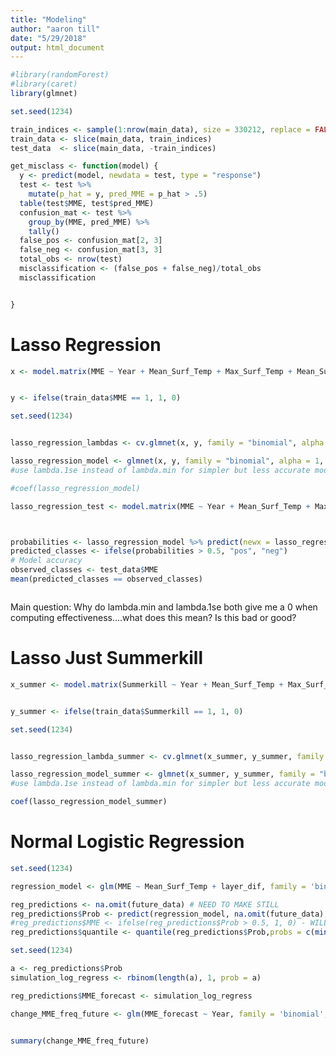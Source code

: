 ```yaml
---
title: "Modeling"
author: "aaron till"
date: "5/29/2018"
output: html_document
---
```

```r
#library(randomForest)
#library(caret)
library(glmnet)

```


```r

set.seed(1234)

train_indices <- sample(1:nrow(main_data), size = 330212, replace = FALSE) #half
train_data <- slice(main_data, train_indices) 
test_data  <- slice(main_data, -train_indices)


```

```r

get_misclass <- function(model) {
  y <- predict(model, newdata = test, type = "response")
  test <- test %>%
    mutate(p_hat = y, pred_MME = p_hat > .5)
  table(test$MME, test$pred_MME)
  confusion_mat <- test %>%
    group_by(MME, pred_MME) %>%
    tally()
  false_pos <- confusion_mat[2, 3]
  false_neg <- confusion_mat[3, 3]
  total_obs <- nrow(test)
  misclassification <- (false_pos + false_neg)/total_obs
  misclassification


}
```




# Lasso Regression

```r

x <- model.matrix(MME ~ Year + Mean_Surf_Temp + Max_Surf_Temp + Mean_Surf_Zscore + Max_Surf_Zscore + layer_dif + Spring + Ice_Duration + Schmidt + Variance_After_Ice_30 + Cumulative_Above_0 + V2, V1, train_data) 


y <- ifelse(train_data$MME == 1, 1, 0)

```



```r
set.seed(1234)


lasso_regression_lambdas <- cv.glmnet(x, y, family = "binomial", alpha = 1) # alpha = 0 ridge, 1 for lasso, between 0 and 1 for elastic 

lasso_regression_model <- glmnet(x, y, family = "binomial", alpha = 1, lambda = lasso_regression_lambdas$lambda.1se) # alpha = 0 ridge, 1 for lasso, between 0 and 1 for elastic 
#use lambda.1se instead of lambda.min for simpler but less accurate model

#coef(lasso_regression_model)

```



```r

lasso_regression_test <- model.matrix(MME ~ Year + Mean_Surf_Temp + Max_Surf_Temp + Mean_Surf_Zscore + Max_Surf_Zscore + layer_dif + Spring + Ice_Duration + Schmidt + Variance_After_Ice_30 + Cumulative_Above_0 + V2, test_data)



probabilities <- lasso_regression_model %>% predict(newx = lasso_regression_test)
predicted_classes <- ifelse(probabilities > 0.5, "pos", "neg")
# Model accuracy 
observed_classes <- test_data$MME
mean(predicted_classes == observed_classes)



```


Main question: Why do lambda.min and lambda.1se both give me a 0 when computing effectiveness....what does this mean?  Is this bad or good?
 
 
# Lasso Just Summerkill

```r

x_summer <- model.matrix(Summerkill ~ Year + Mean_Surf_Temp + Max_Surf_Temp + Mean_Surf_Zscore + Max_Surf_Zscore + layer_dif + Spring + Schmidt + Variance_After_Ice_30 + Cumulative_Above_0 + V2, train_data) 


y_summer <- ifelse(train_data$Summerkill == 1, 1, 0)

```



```r
set.seed(1234)


lasso_regression_lambda_summer <- cv.glmnet(x_summer, y_summer, family = "binomial", alpha = 1) # alpha = 0 ridge, 1 for lasso, between 0 and 1 for elastic 

lasso_regression_model_summer <- glmnet(x_summer, y_summer, family = "binomial", alpha = 1, lambda = lasso_regression_lambda_summer$lambda.1se) # alpha = 0 ridge, 1 for lasso, between 0 and 1 for elastic 
#use lambda.1se instead of lambda.min for simpler but less accurate model

coef(lasso_regression_model_summer)

```


 
# Normal Logistic Regression 



```r
set.seed(1234)

regression_model <- glm(MME ~ Mean_Surf_Temp + layer_dif, family = 'binomial', data=main_data) # data sample for predictions

reg_predictions <- na.omit(future_data) # NEED TO MAKE STILL
reg_predictions$Prob <- predict(regression_model, na.omit(future_data), type = 'response')
#reg_predictions$MME <- ifelse(reg_predictions$Prob > 0.5, 1, 0) - WILL NEVER APPLY
reg_predictions$quantile <- quantile(reg_predictions$Prob,probs = c(min(reg_predictions$Prob), max(reg_predictions$Prob)), na.rm = TRUE)

```

```r
set.seed(1234)

a <- reg_predictions$Prob
simulation_log_regress <- rbinom(length(a), 1, prob = a)

reg_predictions$MME_forecast <- simulation_log_regress

```

```r

change_MME_freq_future <- glm(MME_forecast ~ Year, family = 'binomial', data=reg_predictions)


summary(change_MME_freq_future) 

```




